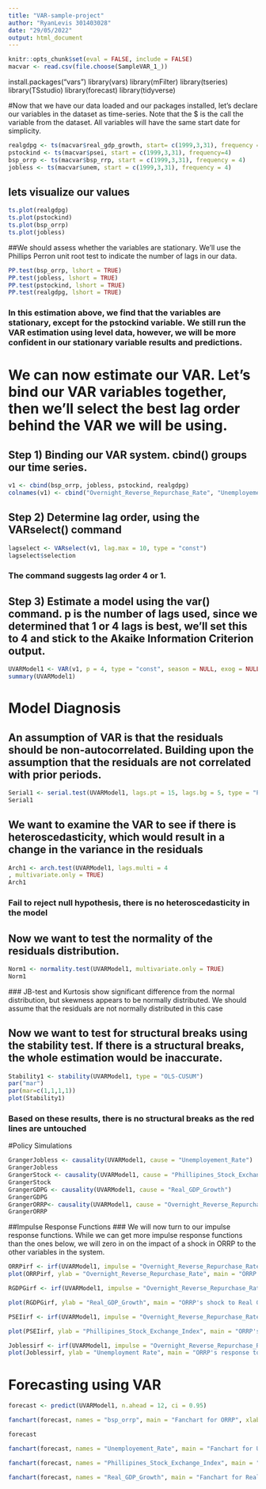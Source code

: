 ```yaml
---
title: "VAR-sample-project"
author: "RyanLevis 301403028"
date: "29/05/2022"
output: html_document
---
```


```r
knitr::opts_chunk$set(eval = FALSE, include = FALSE)
macvar <- read.csv(file.choose(SampleVAR_1_))
```
install.packages("vars")
library(vars)
library(mFilter)
library(tseries)
library(TSstudio)
library(forecast)
library(tidyverse)

#Now that we have our data loaded and our packages installed, let's declare our variables in the dataset as time-series. Note that the $ is the call the variable from the dataset. All variables will have the same start date for simplicity.  

```r
realgdpg <- ts(macvar$real_gdp_growth, start= c(1999,3,31), frequency = 4)
pstockind <- ts(macvar$psei, start = c(1999,3,31), frequency=4)
bsp_orrp <- ts(macvar$bsp_rrp, start = c(1999,3,31), frequency = 4) 
jobless <- ts(macvar$unem, start = c(1999,3,31), frequency = 4) 
```

## lets visualize our values 

```r
ts.plot(realgdpg)
ts.plot(pstockind)
ts.plot(bsp_orrp)
ts.plot(jobless)
```
##We should assess whether the variables are stationary. We'll use the Phillips Perron unit root test to indicate the number of lags in our data. 
```r
PP.test(bsp_orrp, lshort = TRUE)
PP.test(jobless, lshort = TRUE)
PP.test(pstockind, lshort = TRUE)
PP.test(realgdpg, lshort = TRUE)
```
### In this estimation above, we find that the variables are stationary, except for the pstockind variable. We still run the VAR estimation using level data, however, we will be more confident in our stationary variable results and predictions. 

# We can now estimate our VAR. Let's bind our VAR variables together, then we'll select the best lag order behind the VAR we will be using. 

## Step 1) Binding our VAR system. cbind() groups our time series. 

```r
v1 <- cbind(bsp_orrp, jobless, pstockind, realgdpg)
colnames(v1) <- cbind("Overnight_Reverse_Repurchase_Rate", "Unemployement_Rate", "Phillipines_Stock_Exchange_Index", "Real_GDP_Growth")
```

## Step 2) Determine lag order, using the VARselect() command 

```r
lagselect <- VARselect(v1, lag.max = 10, type = "const")
lagselect$selection
```
### The command suggests lag order 4 or 1.  

## Step 3) Estimate a model using the var() command. p is the number of lags used, since we determined that 1 or 4 lags is best, we'll set this to 4 and stick to the Akaike Information Criterion output. 
```r
UVARModel1 <- VAR(v1, p = 4, type = "const", season = NULL, exog = NULL) 
summary(UVARModel1)
```

# Model Diagnosis 
## An assumption of VAR is that the residuals should be non-autocorrelated. Building upon the assumption that the residuals are not correlated with prior periods. 

```r
Serial1 <- serial.test(UVARModel1, lags.pt = 15, lags.bg = 5, type = "PT.asymptotic")
Serial1
```

## We want to examine the VAR to see if there is heteroscedasticity, which would result in a change in the variance in the residuals
```r
Arch1 <- arch.test(UVARModel1, lags.multi = 4
, multivariate.only = TRUE)
Arch1
```
### Fail to reject null hypothesis, there is no heteroscedasticity in the model
## Now we want to test the normality of the residuals distribution. 
```r
Norm1 <- normality.test(UVARModel1, multivariate.only = TRUE)
Norm1
```
 ### JB-test and Kurtosis show significant difference from the normal distribution, but skewness appears to be normally distributed. We should assume that the residuals are not normally distributed in this case

## Now we want to test for structural breaks using the stability test. If there is a structural breaks, the whole estimation would be inaccurate. 
```r
Stability1 <- stability(UVARModel1, type = "OLS-CUSUM")
par("mar")
par(mar=c(1,1,1,1))
plot(Stability1)
```
### Based on these results, there is no structural breaks as the red lines are untouched 


#Policy Simulations 
```r
GrangerJobless <- causality(UVARModel1, cause = "Unemployement_Rate")
GrangerJobless
GrangerStock <- causality(UVARModel1, cause = "Phillipines_Stock_Exchange_Index")
GrangerStock
GrangerGDPG <- causality(UVARModel1, cause = "Real_GDP_Growth")
GrangerGDPG
GrangerORRP<- causality(UVARModel1, cause = "Overnight_Reverse_Repurchase_Rate")
GrangerORRP
```

##Impulse Response Functions 
### We will now turn to our impulse response functions. While we can get more impulse response functions than the ones below, we will zero in on the impact of a shock in ORRP to the other variables in the system. 
```r
ORRPirf <- irf(UVARModel1, impulse = "Overnight_Reverse_Repurchase_Rate", response = "Overnight_Reverse_Repurchase_Rate", n.ahead = 20, boot = TRUE)
plot(ORRPirf, ylab = "Overnight_Reverse_Repurchase_Rate", main = "ORRP's shock to ORRP")

RGDPGirf <- irf(UVARModel1, impulse = "Overnight_Reverse_Repurchase_Rate", response = "Real_GDP_Growth", n.ahead = 20, boot = TRUE)

plot(RGDPGirf, ylab = "Real_GDP_Growth", main = "ORRP's shock to Real GDP Growth")

PSEIirf <- irf(UVARModel1, impulse = "Overnight_Reverse_Repurchase_Rate", response = "Phillipines_Stock_Exchange_Index", n.ahead = 20, boot = TRUE)

plot(PSEIirf, ylab = "Phillipines_Stock_Exchange_Index", main = "ORRP's shock to Phillipines Stock Exchange Index")

Joblessirf <- irf(UVARModel1, impulse = "Overnight_Reverse_Repurchase_Rate", response = "Unemployement_Rate", n.ahead = 20, boot = TRUE)
plot(Joblessirf, ylab = "Unemployment Rate", main = "ORRP's response to the Unemployment Rate")
```
# Forecasting using VAR 
```r
forecast <- predict(UVARModel1, n.ahead = 12, ci = 0.95)

fanchart(forecast, names = "bsp_orrp", main = "Fanchart for ORRP", xlab = "Horizon", ylab = "bsp_orrp")

forecast

fanchart(forecast, names = "Unemployement_Rate", main = "Fanchart for Unemployment", xlab = "Horizon", ylab = "jobless")

fanchart(forecast, names = "Phillipines_Stock_Exchange_Index", main = "Fanchart for the Philippines stock exchange index", xlab = "Horizon", ylab = "pstockind")

fanchart(forecast, names = "Real_GDP_Growth", main = "Fanchart for Real GDP Growth", xlab = "Horizon", ylab = "realgdpg")

```
